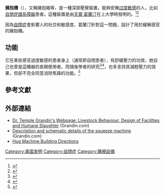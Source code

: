 '''擁抱機'''（{{lang-en|Hug machine}}），又稱擁抱箱等，是一種深部壓覺裝置，能夠安撫[[过度敏感|过度敏感]]的人，比如[[自閉症譜系障礙|自閉症譜系障礙]]患者。這種裝置是由[[天寶·葛蘭汀|天寶·葛蘭汀]]在上大學時發明的。<ref>{{cite book |last=Grandin |first=Temple |title=Thinking in Pictures: And Other Reports from My Life with Autism |isbn=9780385477925 |location=New York |publisher=Doubleday |year=1995 |url=https://archive.org/details/thinkinginpictur00gran }}</ref><ref name="Emergence">{{cite book |last1=Grandin |first1=Temple |last2=Scariano |first2=Margaret M. |title=Emergence: Labeled Autistic |page=[https://archive.org/details/emergencelabeled00gran/page/91 91] |publisher=Grand Central Publishing |year=1996 |isbn=9780446671828 |url=https://archive.org/details/emergencelabeled00gran/page/91 }}</ref>

因為[[自閉症|自閉症]]會影響人的社交和敏感度，葛蘭汀針對這一問題，設計了用於緩解感官的擁抱機。

== 功能 ==
它在某些感官過度敏感的患者身上（通常即自閉患者），有舒緩壓力的功效，她自己也曾是這機器的長期使用者。而隨後學者的研究<ref>{{cite web | url = http://www.autism-help.org/points-grandin-hug-machine.htm | title = Temple Grandin's Hug Machine | author = Stephen M. Edelson, Ph.D. | publisher = Center for the Study of Autism | location = Salem, Oregon | date = 6 December 2009 | accessdate = 2011-11-09 | archive-date = 2020-11-11 | archive-url = https://web.archive.org/web/20201111210440/http://www.autism-help.org/points-grandin-hug-machine.htm | dead-url = no }}</ref><ref> {{cite journal |author=Edelson, S.M., Edelson MG, Kerr DC, Grandin T |title=Behavioral and physiological effects of deep pressure on children with autism: a pilot study evaluating the efficacy of Grandin's Hug Machine |journal=Am J Occup Ther |volume=53 |issue=2 |pages=145–52 |year=1999 |pmid=10200837}} </ref>，也多支持其減輕壓力的效果，但卻不完全同意消除焦躁的功能。<ref>{{Cite web |url=https://www.youtube.com/watch?v=fn_9f5x0f1Q |title=Temple Grandin: The world needs all kinds of minds  |access-date=2020-09-11 |archive-date=2021-02-16 |archive-url=https://web.archive.org/web/20210216155303/https://www.youtube.com/watch?v=fn_9f5x0f1Q |dead-url=no }}</ref>

== 參考文獻 ==
{{reflist}}

== 外部連結 ==
* [https://www.grandin.com/ Dr. Temple Grandin's Webpage: Livestock Behaviour, Design of Facilities and Humane Slaughter] {{Wayback|url=https://www.grandin.com/ |date=20210322154655 }} (Grandin.com)
* [https://www.grandin.com/inc/intro-squeeze.html Description and schematic details of the squeeze machine] {{Wayback|url=https://www.grandin.com/inc/intro-squeeze.html |date=20210124233306 }} (Grandin.com)
* [https://web.archive.org/web/20160309085542/http://hugmachine.org/ Hug Machine Building Directions]

{{pervasive developmental disorders}}

[[Category:美国发明|Category:美国发明]]
[[Category:自閉症|Category:自閉症]]
[[Category:醫療設備|Category:醫療設備]]